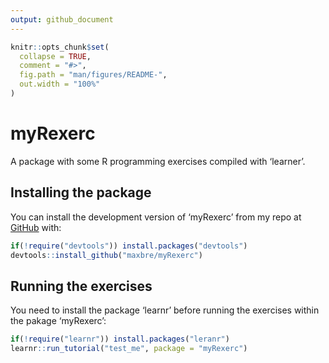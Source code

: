 ```yaml
---
output: github_document
---
```


<!-- README.md is generated from README.Rmd. Please edit that file -->

```r
knitr::opts_chunk$set(
  collapse = TRUE,
  comment = "#>",
  fig.path = "man/figures/README-",
  out.width = "100%"
)
```

# myRexerc

<!-- badges: start -->
<!-- badges: end -->

A package with some R programming exercises compiled with 'learner'.

## Installing the package

You can install the development version of 'myRexerc' from my repo at [GitHub](https://github.com/maxbre/myRexerc/) with:

``` r
if(!require("devtools")) install.packages("devtools")
devtools::install_github("maxbre/myRexerc")
```
## Running the exercises

You need to install the package 'learnr' before running the exercises within the pakage 'myRexerc':

``` r
if(!require("learnr")) install.packages("leranr")
learnr::run_tutorial("test_me", package = "myRexerc")
```
